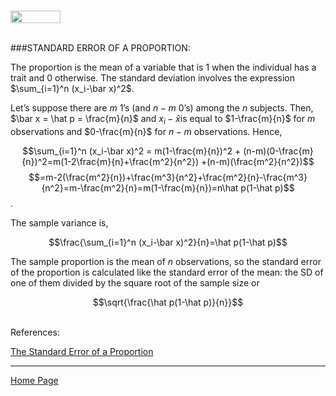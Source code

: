 <br>
<a href="http://rinterested.github.io/statistics/index.html">
<img HEIGHT="20" WIDTH="80" src="https://cloud.githubusercontent.com/assets/9312897/10556783/a27a26fa-745c-11e5-9b1a-2d5bd737387a.PNG"></a>
<br><br>

###STANDARD ERROR OF A PROPORTION:
<br>

The proportion is the mean of a variable that is $1$ when the individual has a trait and $0$ otherwise. The standard deviation involves the expression $\sum_{i=1}^n (x_i-\bar x)^2$.

Let's suppose there are $m$ $1$'s (and $n-m$ $0$'s) among the $n$ subjects. Then,  $\bar x = \hat p = \frac{m}{n}$ and $x_i-\hat x$is equal to $1-\frac{m}{n}$ for $m$ observations and $0-\frac{m}{n}$ for $n-m$ observations. Hence,

$$\sum_{i=1}^n (x_i-\bar x)^2 = m(1-\frac{m}{n})^2 + (n-m)(0-\frac{m}{n})^2=m(1-2\frac{m}{n}+\frac{m^2}{n^2}) +(n-m)(\frac{m^2}{n^2})$$
$$=m-2(\frac{m^2}{n})+\frac{m^3}{n^2}+\frac{m^2}{n}-\frac{m^3}{n^2}=m-\frac{m^2}{n}=m(1-\frac{m}{n})=n\hat p(1-\hat p)$$.


The sample variance is,

$$\frac{\sum_{i=1}^n (x_i-\bar x)^2}{n}=\hat p(1-\hat p)$$


The sample proportion is the mean of $n$ observations, so the standard error of the proportion is calculated like the standard error of the mean: the SD of one of them divided by the square root of the sample size or

$$\sqrt{\frac{\hat p(1-\hat p)}{n}}$$

<br>
References:

<a href="http://www.jerrydallal.com/lhsp/psd.htm">The Standard Error of a Proportion</a>


---

<a href="http://rinterested.github.io/statistics/index.html">Home Page</a>
